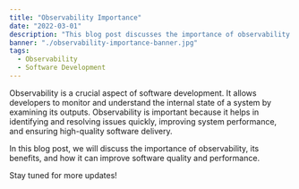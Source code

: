 ```yaml
---
title: "Observability Importance"
date: "2022-03-01"
description: "This blog post discusses the importance of observability in software development, its benefits, and its role in improving software quality and performance."
banner: "./observability-importance-banner.jpg"
tags:
  - Observability
  - Software Development
---
```


Observability is a crucial aspect of software development. It allows developers to monitor and understand the internal state of a system by examining its outputs. Observability is important because it helps in identifying and resolving issues quickly, improving system performance, and ensuring high-quality software delivery.

In this blog post, we will discuss the importance of observability, its benefits, and how it can improve software quality and performance.

Stay tuned for more updates!
